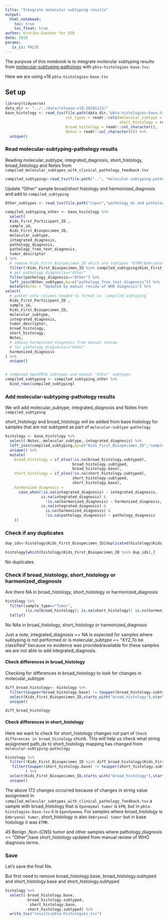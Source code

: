 ```yaml
---
title: "Integrate molecular subtyping results"
output: 
  html_notebook:
    toc: true
    toc_float: true
author: Krutika Gaonkar for D3b
date: 2020
params:
   is_ci: FALSE
---
```


The purpose of this notebook is to integrate molecular subtyping results from 
[molecular-subtyping-pathology](https://github.com/AlexsLemonade/OpenPBTA-analysis/tree/master/analyses/molecular-subtyping-pathology) with `pbta-histologies-base.tsv`.

Here we are using v18 `pbta-histologies-base.tsv`


## Set up

```r
library(tidyverse)
data_dir <- "../../data/release-v18-20201123/"
base_histology <- read_tsv(file.path(data_dir,"pbta-histologies-base.tsv"),
                           col_types = readr::cols(molecular_subtype = readr::col_character(),
                                                   short_histology = readr::col_character(),
                           broad_histology = readr::col_character(),
                           Notes = readr::col_character())) %>%
  unique()
```

### Read molecular-subtyping-pathology results

Reading molecular_subtype,	integrated_diagnosis, short_histology,	broad_histology and	Notes from `compiled_molecular_subtypes_with_clinical_pathology_feedback.tsv` 

```r

compiled_subtyping<-read_tsv(file.path("..", "molecular-subtyping-pathology", "results", "compiled_molecular_subtypes_with_clinical_pathology_feedback.tsv")

```

Update "Other" sample broad/short histology and harmonized_diagnosis and add to `compiled_subtyping`

```r

Other_subtypes <- read_tsv(file.path("input","pathology_dx and pathology_free_text_diagnosis to broad_histology for subtyping module - rules_without_subtype_WIP.tsv"))

compiled_subtyping_other <- base_histology %>%
  select(
  Kids_First_Participant_ID ,
  sample_id,
  Kids_First_Biospecimen_ID,
  molecular_subtype,
  integrated_diagnosis,
  pathology_diagnosis,
  pathology_free_text_diagnosis,
  tumor_descriptor
) %>%
  # remove Kids_First_Biospecimen_ID which are subtypes "ETMR/Embryonal"
  filter(!Kids_First_Biospecimen_ID %in% compiled_subtyping$Kids_First_Biospecimen_ID) %>%
  # get pathology_diagnosis=="Other"
  filter(pathology_diagnosis=="Other") %>%
  left_join(Other_subtypes,by=c("pathology_free_text_diagnosis")) %>%
  mutate(Notes = "Updated by manual review of WHO diagnosis") %>%
select(
  # gather only columns needed to format as `compiled_subtyping`
  Kids_First_Participant_ID ,
  sample_id,
  Kids_First_Biospecimen_ID,
  molecular_subtype,
  integrated_diagnosis,
  tumor_descriptor,
  broad_histology,
  short_histology,
  Notes,
  # adding harmonized_diagnosis from manual review 
  # for pathology_diagnosis=="Other"
  harmonized_diagnosis
) %>%
  unique()


# combined OpenPBTA subtypes and manual "Other" subtypes
compiled_subtyping <- compiled_subtyping_other %>%
  bind_rows(compiled_subtyping)

```



### Add molecular-subtyping-pathology results

We will add molecular_subtype,	integrated_diagnosis and	Notes from `compiled_subtyping`

short_histology and	broad_histology will be added from base histology for samples that are not subtyped as part of `molecular-subtype-pathology`

```r

histology <- base_histology %>% 
  select(-Notes,-molecular_subtype,-integrated_diagnosis) %>%
  left_join(compiled_subtyping,by=c("Kids_First_Biospecimen_ID","sample_id","Kids_First_Participant_ID","tumor_descriptor"),suffix=c(".base",".subtyped")) %>%
  unique() %>%
  mutate(
    broad_histology = if_else(!is.na(broad_histology.subtyped),
                              broad_histology.subtyped,
                              broad_histology.base),
    short_histology = if_else(!is.na(short_histology.subtyped),
                              short_histology.subtyped,
                              short_histology.base),
    harmonized_diagnosis = 
      case_when(!is.na(integrated_diagnosis) ~ integrated_diagnosis,
                is.na(integrated_diagnosis) & 
                  !is.na(harmonized_diagnosis) ~ harmonized_diagnosis,
                is.na(integrated_diagnosis) & 
                  is.na(harmonized_diagnosis) &
                  !is.na(pathology_diagnosis) ~ pathology_diagnosis
    )) 
```



### Check if any duplicates

```r
dup_ids<-histology$Kids_First_Biospecimen_ID[duplicated(histology$Kids_First_Biospecimen_ID)]

histology[which(histology$Kids_First_Biospecimen_ID %in% dup_ids),]
```

No duplicates

### Check if broad_histology, short_histology or harmonized_diagnosis

Are there NA in broad_histology, short_histology or harmonized_diagnosis

```r
histology %>% 
  filter(sample_type=="Tumor",
         (is.na(broad_histology)| is.na(short_histology)| is.na(harmonized_diagnosis))) %>%
  tally()

```

No NAs in broad_histology, short_histology or harmonized_diagnosis

Just a note, integrated_diagnosis == NA is expected for samples where subtyping is not performed or is molecular_subtype == "XYZ,To be classified" because no evidence was provided/available for these samples we are not able to add integrated_diagnosis.

#### Check differences in broad_histology 
Checking for differences in broad_histology to look for changes in molecular_subtype 


```r
diff_broad_histology<- histology %>%
  filter(toupper(broad_histology.base) != toupper(broad_histology.subtyped)) %>%
  select(Kids_First_Biospecimen_ID,starts_with("broad_histology"),starts_with("short_histology")) %>%
  unique()

diff_broad_histology
```

#### Check differences in short_histology
Here we want to check for short_histology changes not part of `Check differences in broad_histology` chunk.
This will help us check what string assignment path_dx to short_histology mapping has changed from `molecular-subtyping-pathology`

```r

histology %>% 
  filter(!Kids_First_Biospecimen_ID %in% diff_broad_histology$Kids_First_Biospecimen_ID) %>%
   filter(toupper(short_histology.base) != toupper(short_histology.subtyped) 
         ) %>%
  select(Kids_First_Biospecimen_ID,starts_with("broad_histology"),starts_with("short_histology")) %>%
  unique() 

```
The above 172 changes occurred because of changes in string value assignment
In `compiled_molecular_subtypes_with_clinical_pathology_feedback.tsv` a sample with broad_histology that is `Ependymal tumor` is `EPN`, but in `pbta-histologies-base.tsv` it is `Ependymoma`.
For samples where broad_histology is `Embryonal tumor`, short_histology is also `Embryonal tumor` but in base histology it was `ETMR`.

45 Benign ,Non-(CNS) tumor and other samples where pathology_diagnosis == "Other",have short_histology updated from manual review of WHO diagnosis terms.

### Save
Let's save the final file.

But first need to remove broad_histology.base, broad_histology.subtyped and short_histology.base
 and short_histology.subtyped

```r
histology %>% 
  select(-broad_histology.base,
         -broad_histology.subtyped,
         - short_histology.base,
         -short_histology.subtyped) %>%
  write_tsv("results/pbta-histologies.tsv")
```
